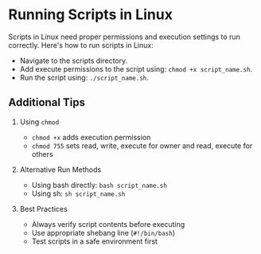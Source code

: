 # Running Scripts in Linux

Scripts in Linux need proper permissions and execution settings to run correctly. Here's how to run scripts in Linux:

- Navigate to the scripts directory.
- Add execute permissions to the script using: `chmod +x script_name.sh`.
- Run the script using: `./script_name.sh`.

## Additional Tips

1. Using `chmod`

   - `chmod +x` adds execution permission
   - `chmod 755` sets read, write, execute for owner and read, execute for others

2. Alternative Run Methods

   - Using bash directly: `bash script_name.sh`
   - Using sh: `sh script_name.sh`

3. Best Practices
   - Always verify script contents before executing
   - Use appropriate shebang line (`#!/bin/bash`)
   - Test scripts in a safe environment first
